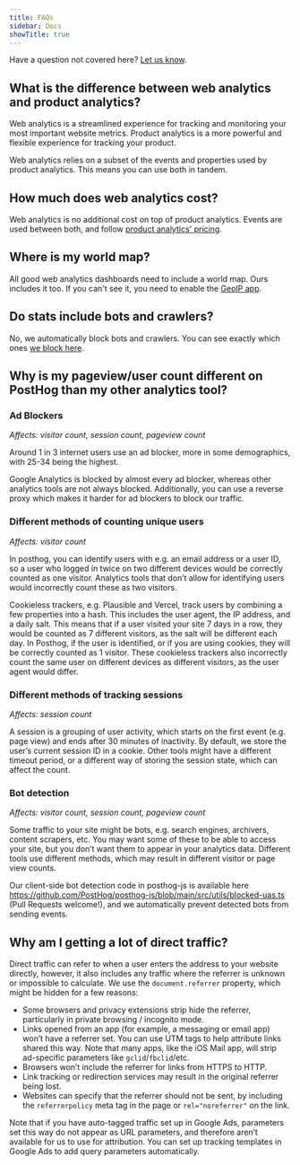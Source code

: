 ```yaml
---
title: FAQs
sidebar: Docs
showTitle: true
---
```



Have a question not covered here? [Let us know](http://app.posthog.com/home#supportModal).

## What is the difference between web analytics and product analytics?

Web analytics is a streamlined experience for tracking and monitoring your most important website metrics. Product analytics is a more powerful and flexible experience for tracking your product.

<ComparisonTable column1="Web analytics" column2="Product analytics">
  <ComparisonRow column1={"One, pre-built"} column2={"Unlimited, customizable"} feature="Dashboards" />
  <ComparisonRow column1={false} column2={true} feature="Custom insights" />
  <ComparisonRow column1={"Pageview, pageleave"} column2={"Any, custom"} feature="Events" />
  <ComparisonRow column1={"Limited, pre-defined"} column2={"Any, custom"} feature="Properties" />
  <ComparisonRow column1={"Small teams, marketers"} column2={"Engineering, product, data teams"} feature="Built for" />
  <ComparisonRow column1={"At-a-glance view of website traffic"} column2={"Analysis of product usage and user behavior"} feature="Use case" />
</ComparisonTable>

Web analytics relies on a subset of the events and properties used by product analytics. This means you can use both in tandem.

## How much does web analytics cost?

Web analytics is no additional cost on top of product analytics. Events are used between both, and follow [product analytics' pricing](/product-analytics#pricing).

## Where is my world map?

All good web analytics dashboards need to include a world map. Ours includes it too. If you can't see it, you need to enable the [GeoIP app](https://app.posthog.com/project/apps/74).

## Do stats include bots and crawlers?

No, we automatically block bots and crawlers. You can see exactly which ones [we block here](https://github.com/PostHog/posthog-js/blob/master/src/utils/blocked-uas.ts).

## Why is my pageview/user count different on PostHog than my other analytics tool?

### Ad Blockers
*Affects: visitor count, session count, pageview count*

Around 1 in 3 internet users use an ad blocker, more in some demographics, with 25-34 being the highest.

Google Analytics is blocked by almost every ad blocker, whereas other analytics tools are not always blocked. Additionally, you can use a reverse proxy which makes it harder for ad blockers to block our traffic.

### Different methods of counting unique users
*Affects: visitor count*

In posthog, you can identify users with e.g. an email address or a user ID, so a user who logged in twice on two different devices would be correctly counted as one visitor. Analytics tools that don’t allow for identifying users would incorrectly count these as two visitors.

Cookieless trackers, e.g. Plausible and Vercel, track users by combining a few properties into a hash. This includes the user agent, the IP address, and a daily salt. This means that if a user visited your site 7 days in a row, they would be counted as 7 different visitors, as the salt will be different each day. In Posthog, if the user is identified, or if you are using cookies, they will be correctly counted as 1 visitor. These cookieless trackers also incorrectly count the same user on different devices as different visitors, as the user agent would differ.

### Different methods of tracking sessions
*Affects: session count*

A session is a grouping of user activity, which starts on the first event (e.g. page view) and ends after 30 minutes of inactivity. By default, we store the user’s current session ID in a cookie. Other tools might have a different timeout period, or a different way of storing the session state, which can affect the count.

### Bot detection
*Affects: visitor count, session count, pageview count*

Some traffic to your site might be bots, e.g. search engines, archivers, content scrapers, etc. You may want some of these to be able to access your site, but you don’t want them to appear in your analytics data. Different tools use different methods, which may result in different visitor or page view counts.

Our client-side bot detection code in posthog-js is available here https://github.com/PostHog/posthog-js/blob/main/src/utils/blocked-uas.ts (Pull Requests welcome!), and we automatically prevent detected bots from sending events.

## Why am I getting a lot of direct traffic?
Direct traffic can refer to when a user enters the address to your website directly, however, it also includes any traffic where the referrer is unknown or impossible to calculate. We use the `document.referrer` property, which might be hidden for a few reasons:
* Some browsers and privacy extensions strip hide the referrer, particularly in private browsing / incognito mode.
* Links opened from an app (for example, a messaging or email app) won’t have a referrer set. You can use UTM tags to help attribute links shared this way. Note that many apps, like the iOS Mail app, will strip ad-specific parameters like `gclid`/`fbclid`/etc.
* Browsers won’t include the referrer for links from HTTPS to HTTP.
* Link tracking or redirection services may result in the original referrer being lost.
* Websites can specify that the referrer should not be sent, by including the `referrerpolicy` meta tag in the page or `rel="noreferrer"` on the link.

Note that if you have auto-tagged traffic set up in Google Ads, parameters set this way do not appear as URL parameters, and therefore aren’t available for us to use for attribution. You can set up tracking templates in Google Ads to add query parameters automatically.
